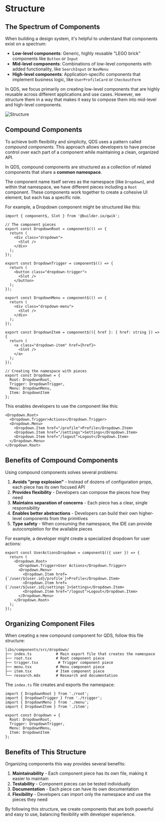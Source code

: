 
# Structure

## The Spectrum of Components

When building a design system, it's helpful to understand that components exist on a spectrum:

- **Low-level components**: Generic, highly reusable "LEGO brick" components like `Button` or `Input`
- **Mid-level components**: Combinations of low-level components with added functionality, like `SearchInput` or `NavMenu`
- **High-level components**: Application-specific components that implement business logic, like `UserProfileCard` or `CheckoutForm`

In QDS, we focus primarily on creating low-level components that are highly reusable across different applications and use cases. However, we structure them in a way that makes it easy to compose them into mid-level and high-level components.

<Image src={structure} alt="Structure" />

## Compound Components

To achieve both flexibility and simplicity, QDS uses a pattern called *compound components*. This approach allows developers to have precise control over each part of a component while maintaining a clean, organized API.

In QDS, compound components are structured as a collection of related components that share a **common namespace**. 

The component name itself serves as the namespace (like `Dropdown`), and within that namespace, we have different pieces including a `Root` component. These components work together to create a cohesive UI element, but each has a specific role.

For example, a Dropdown component might be structured like this:

```tsx
import { component$, Slot } from '@builder.io/qwik';

// The component pieces
export const DropdownRoot = component$(() => {
  return (
    <div class="dropdown">
      <Slot />
    </div>
  );
});

export const DropdownTrigger = component$(() => {
  return (
    <button class="dropdown-trigger">
      <Slot />
    </button>
  );
});

export const DropdownMenu = component$(() => {
  return (
    <div class="dropdown-menu">
      <Slot />
    </div>
  );
});

export const DropdownItem = component$(({ href }: { href: string }) => {
  return (
    <a class="dropdown-item" href={href}>
      <Slot />
    </a>
  );
});

// Creating the namespace with pieces
export const Dropdown = {
  Root: DropdownRoot,
  Trigger: DropdownTrigger,
  Menu: DropdownMenu,
  Item: DropdownItem
};
```

This enables developers to use the component like this:

```tsx
<Dropdown.Root>
  <Dropdown.Trigger>Actions</Dropdown.Trigger>
  <Dropdown.Menu>
    <Dropdown.Item href="/profile">Profile</Dropdown.Item>
    <Dropdown.Item href="/settings">Settings</Dropdown.Item>
    <Dropdown.Item href="/logout">Logout</Dropdown.Item>
  </Dropdown.Menu>
</Dropdown.Root>
```

## Benefits of Compound Components

Using compound components solves several problems:

1. **Avoids "prop explosion"** - Instead of dozens of configuration props, each piece has its own focused API
2. **Provides flexibility** - Developers can compose the pieces how they need
3. **Maintains separation of concerns** - Each piece has a clear, single responsibility
4. **Enables better abstractions** - Developers can build their own higher-level components from the primitives
5. **Type safety** - When consuming the namespace, the IDE can provide autocompletion for the available pieces

For example, a developer might create a specialized dropdown for user actions:

```tsx
export const UserActionsDropdown = component$(({ user }) => {
  return (
    <Dropdown.Root>
      <Dropdown.Trigger>User Actions</Dropdown.Trigger>
      <Dropdown.Menu>
        <Dropdown.Item href={`/user/${user.id}/profile`}>Profile</Dropdown.Item>
        <Dropdown.Item href={`/user/${user.id}/settings`}>Settings</Dropdown.Item>
        <Dropdown.Item href="/logout">Logout</Dropdown.Item>
      </Dropdown.Menu>
    </Dropdown.Root>
  );
});
```

## Organizing Component Files

When creating a new compound component for QDS, follow this file structure:

```
libs/components/src/dropdown/
├── index.ts           # Main export file that creates the namespace
├── root.tsx           # Root component piece
├── trigger.tsx         # Trigger component piece
├── menu.tsx           # Menu component piece
├── item.tsx           # Item component piece
└── research.mdx       # Research and documentation
```

The `index.ts` file creates and exports the namespace:

```tsx
import { DropdownRoot } from './root';
import { DropdownTrigger } from './trigger';
import { DropdownMenu } from './menu';
import { DropdownItem } from './item';

export const Dropdown = {
  Root: DropdownRoot,
  Trigger: DropdownTrigger,
  Menu: DropdownMenu,
  Item: DropdownItem
};
```

## Benefits of This Structure

Organizing components this way provides several benefits:

1. **Maintainability** - Each component piece has its own file, making it easier to maintain
2. **Testability** - Component pieces can be tested individually
3. **Documentation** - Each piece can have its own documentation
4. **Flexibility** - Developers can import only the namespace and use the pieces they need

By following this structure, we create components that are both powerful and easy to use, balancing flexibility with developer experience. 